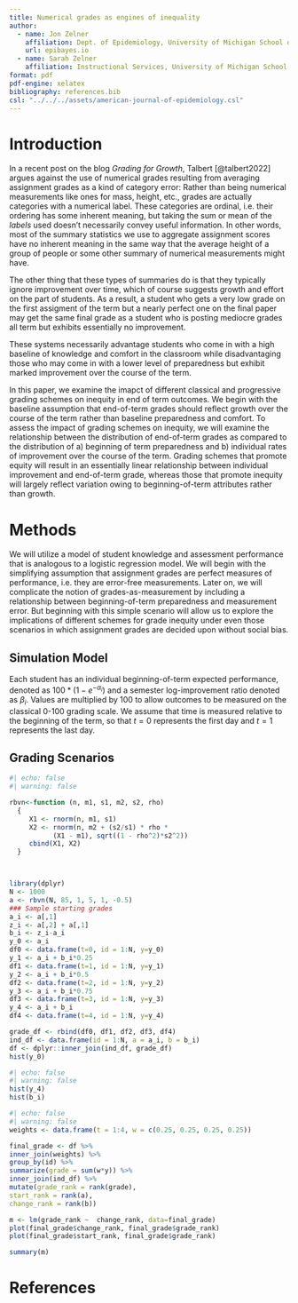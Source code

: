 ```yaml
---
title: Numerical grades as engines of inequality
author: 
  - name: Jon Zelner
    affiliation: Dept. of Epidemiology, University of Michigan School of Public Health
    url: epibayes.io
  - name: Sarah Zelner
    affiliation: Instructional Services, University of Michigan School of Public Health
format: pdf
pdf-engine: xelatex
bibliography: references.bib
csl: "../../../assets/american-journal-of-epidemiology.csl"
---
```



# Introduction

In a recent post on the blog *Grading for Growth*, Talbert [@talbert2022] argues against the use of numerical grades resulting from averaging assignment grades as a kind of category error: Rather than being numerical measurements like ones for mass, height, etc., grades are actually categories with a numerical label. These categories are ordinal, i.e. their ordering has some inherent meaning, but taking the sum or mean of the *labels* used doesn't necessarily convey useful information. In other words, most of the summary statistics we use to aggregate assignment scores have no inherent meaning in the same way that the average height of a group of people or some other summary of numerical measurements might have.

The other thing that these types of summaries do is that they typically ignore improvement over time, which of course suggests growth and effort on the part of students. As a result, a student who gets a very low grade on the first assigment of the term but a nearly perfect one on the final paper may get the same final grade as a student who is posting mediocre grades all term but exhibits essentially no improvement.

These systems necessarily advantage students who come in with a high baseline of knowledge and comfort in the classroom while disadvantaging those who may come in with a lower level of preparedness but exhibit marked improvement over the course of the term.

In this paper, we examine the imapct of different classical and progressive grading schemes on inequity in end of term outcomes. We begin with the baseline assumption that end-of-term grades should reflect growth over the course of the term rather than baseline preparedness and comfort. To assess the impact of grading schemes on inequity, we will examine the relationship between the distribution of end-of-term grades as compared to the distribution of a) beginning of term preparedness and b) individual rates of improvement over the course of the term. Grading schemes that promote equity will result in an essentially linear relationship between individual improvement and end-of-term grade, whereas those that promote inequity will largely reflect variation owing to beginning-of-term attributes rather than growth.

# Methods

We will utilize a model of student knowledge and assessment performance that is analogous to a logistic regression model. We will begin with the simplifying assumption that assignment grades are perfect measures of performance, i.e. they are error-free measurements. Later on, we will complicate the notion of grades-as-measurement by including a relationship between beginning-of-term preparedness and measurement error. But beginning with this simple scenario will allow us to explore the implications of different schemes for grade inequity under even those scenarios in which assignment grades are decided upon without social bias.

## Simulation Model

Each student has an individual beginning-of-term expected performance, denoted as $100*(1-e^{-\alpha_i})$ and a semester log-improvement ratio denoted as $\beta_i$. Values are multiplied by 100 to allow outcomes to be measured on the classical 0-100 grading scale. We assume that time is measured relative to the beginning of the term, so that $t=0$ represents the first day and $t=1$ represents the last day. 

## Grading Scenarios

```r
#| echo: false
#| warning: false

rbvn<-function (n, m1, s1, m2, s2, rho)
  {
     X1 <- rnorm(n, m1, s1)
     X2 <- rnorm(n, m2 + (s2/s1) * rho *
           (X1 - m1), sqrt((1 - rho^2)*s2^2))
     cbind(X1, X2)
  }



library(dplyr)
N <- 1000
a <- rbvn(N, 85, 1, 5, 1, -0.5)
### Sample starting grades
a_i <- a[,1] 
z_i <- a[,2] + a[,1]
b_i <- z_i-a_i
y_0 <- a_i
df0 <- data.frame(t=0, id = 1:N, y=y_0)
y_1 <- a_i + b_i*0.25
df1 <- data.frame(t=1, id = 1:N, y=y_1)
y_2 <- a_i + b_i*0.5
df2 <- data.frame(t=2, id = 1:N, y=y_2)
y_3 <- a_i + b_i*0.75
df3 <- data.frame(t=3, id = 1:N, y=y_3)
y_4 <- a_i + b_i
df4 <- data.frame(t=4, id = 1:N, y=y_4)

grade_df <- rbind(df0, df1, df2, df3, df4)
ind_df <- data.frame(id = 1:N, a = a_i, b = b_i)
df <- dplyr::inner_join(ind_df, grade_df)
hist(y_0)
```

```r
#| echo: false
#| warning: false
hist(y_4)
hist(b_i)
```

```r
#| echo: false
#| warning: false
weights <- data.frame(t = 1:4, w = c(0.25, 0.25, 0.25, 0.25))

final_grade <- df %>% 
inner_join(weights) %>%
group_by(id) %>%
summarize(grade = sum(w*y)) %>%
inner_join(ind_df) %>%
mutate(grade_rank = rank(grade),
start_rank = rank(a),
change_rank = rank(b))

m <- lm(grade_rank ~  change_rank, data=final_grade)
plot(final_grade$change_rank, final_grade$grade_rank)
plot(final_grade$start_rank, final_grade$grade_rank)

summary(m)
```
# References

